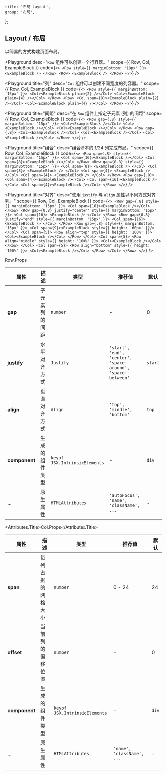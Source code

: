 
	title: '布局 Layout',
	group: '布局',
};

## Layout / 布局

以简易的方式构建页面布局。

<Playground
	desc="`Row` 组件可以创建一个行容器。"
	scope={{ Row, Col, ExampleBlock }}
	code={`
<>
  <Row style={{ marginBottom: '10px' }}> <ExampleBlock /> </Row>
  <Row> <ExampleBlock /> </Row>
</>
`}
/>

<Playground
	title="列"
	desc="`Col` 组件可以创建不同宽度的列容器。"
	scope={{ Row, Col, ExampleBlock }}
	code={`
<>
  <Row style={{ marginBottom: '15px' }}>
    <Col><ExampleBlock plain={2} /></Col>
    <Col><ExampleBlock plain={4} /></Col>
  </Row>
  <Row>
    <Col span={8}><ExampleBlock plain={2} /></Col>
    <Col><ExampleBlock plain={4} /></Col>
  </Row>
</>
`}
/>

<Playground
	title="间距"
	desc="在 `Row` 组件上指定子元素 (列) 的间距"
	scope={{ Row, Col, ExampleBlock }}
	code={`
<>
  <Row gap={.8} style={{ marginBottom: '15px' }}>
    <Col><ExampleBlock /></Col>
    <Col><ExampleBlock /></Col>
    <Col><ExampleBlock /></Col>
  </Row>
  <Row gap={.8}>
    <Col><ExampleBlock /></Col>
    <Col><ExampleBlock /></Col>
    <Col><ExampleBlock /></Col>
  </Row>
</>
`}
/>

<Playground
	title="组合"
	desc="组合基本的 1/24 列完成布局。"
	scope={{ Row, Col, ExampleBlock }}
	code={`
<>
  <Row gap={.8} style={{ marginBottom: '15px' }}>
    <Col span={16}><ExampleBlock /></Col>
    <Col span={8}><ExampleBlock /></Col>
  </Row>
  <Row gap={0.8} style={{ marginBottom: '15px' }}>
    <Col span={8}>
      <ExampleBlock />
    </Col>
    <Col span={8}>
      <ExampleBlock />
    </Col>
    <Col span={4}>
      <ExampleBlock />
    </Col>
    <Col span={4}>
      <ExampleBlock />
    </Col>
  </Row>
  <Row gap={.8}>
    <Col span={4}><ExampleBlock /></Col>
    <Col span={16}><ExampleBlock /></Col>
    <Col span={4}><ExampleBlock /></Col>
  </Row>
</>
`}
/>

<Playground
	title="对齐"
	desc="使用 `justify` 与 `align` 属性以不同方式对齐列。"
	scope={{ Row, Col, ExampleBlock }}
	code={`
<>
  <Row gap={.8} style={{ marginBottom: '15px' }}>
    <Col span={16}><ExampleBlock /></Col>
  </Row>
  <Row gap={0.8} justify="center" style={{ marginBottom: '15px' }}>
    <Col span={16}>
      <ExampleBlock />
    </Col>
  </Row>
  <Row gap={0.8} justify="end" style={{ marginBottom: '15px' }}>
    <Col span={16}>
      <ExampleBlock />
    </Col>
  </Row>
  <Row gap={.8} style={{ marginBottom: '15px' }}>
    <Col span={9}><ExampleBlock style={{ height: '60px' }}/></Col>
    <Col span={5}>
      <Row align="top" style={{ height: '100%' }}>
        <Col><ExampleBlock /></Col>
      </Row>
    </Col>
    <Col span={5}>
      <Row align="middle" style={{ height: '100%' }}>
        <Col><ExampleBlock /></Col>
      </Row>
    </Col>
    <Col span={5}>
      <Row align="bottom" style={{ height: '100%' }}>
        <Col><ExampleBlock /></Col>
      </Row>
    </Col>
  </Row>
</>
`}
/>

<Attributes edit="/pages/zh-cn/components/layout.mdx">
<Attributes.Title>Row.Props</Attributes.Title>

| 属性          | 描述           | 类型                          | 推荐值                                                      | 默认    |
| ------------- | -------------- | ----------------------------- | ----------------------------------------------------------- | ------- |
| **gap**       | 子元素列的间距 | `number`                      | -                                                           | 0       |
| **justify**   | 水平对齐方式   | `Justify`                     | `'start', 'end', 'center', 'space-around', 'space-between'` | `start` |
| **align**     | 垂直对齐方式   | `Align`                       | `'top', 'middle', 'bottom'`                                 | `top`   |
| **component** | 生成的组件类型 | `keyof JSX.IntrinsicElements` | -                                                           | `div`   |
| ...           | 原生属性       | `HTMLAttributes`              | `'autoFocus', 'name', 'className', ...`                     | -       |

<Attributes.Title>Col.Props</Attributes.Title>

| 属性          | 描述               | 类型                          | 推荐值                     | 默认  |
| ------------- | ------------------ | ----------------------------- | -------------------------- | ----- |
| **span**      | 每列占据的网格大小 | `number`                      | 0 - 24                     | 24    |
| **offset**    | 当前列的偏移位置   | `number`                      | -                          | 0     |
| **component** | 生成的组件类型     | `keyof JSX.IntrinsicElements` | -                          | `div` |
| ...           | 原生属性           | `HTMLAttributes`              | `'name', 'className', ...` | -     |

</Attributes>


